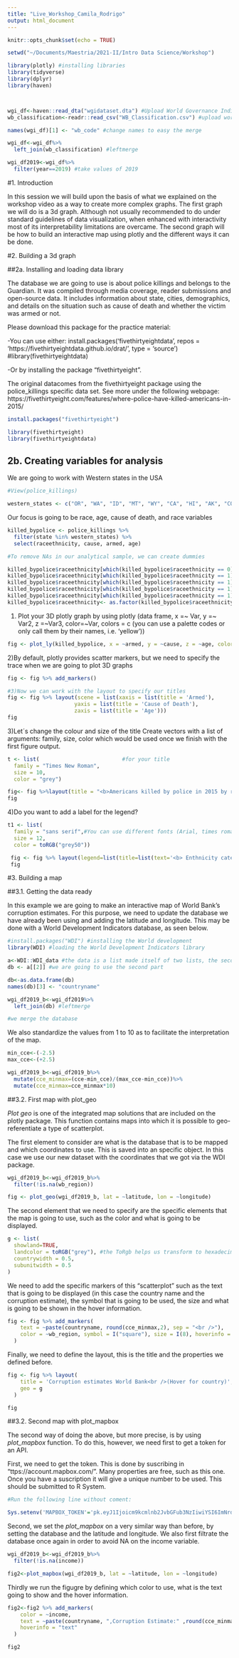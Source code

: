 ```yaml
---
title: "Live_Workshop_Camila_Rodrigo"
output: html_document
---
```


```r
knitr::opts_chunk$set(echo = TRUE)
```


```r
setwd("~/Documents/Maestria/2021-II/Intro Data Science/Workshop")

library(plotly) #installing libraries
library(tidyverse)
library(dplyr)
library(haven)



wgi_df<-haven::read_dta("wgidataset.dta") #Upload World Governance Indicators
wb_classification<-readr::read_csv("WB_Classification.csv") #upload world bank regions

names(wgi_df)[1] <- "wb_code" #change names to easy the merge

wgi_df<-wgi_df%>%
  left_join(wb_classification) #leftmerge

wgi_df2019<-wgi_df%>%
  filter(year==2019) #take values of 2019
```

#1. Introduction

In this session we will build upon the basis of what we explained on the workshop video as a way to create more complex graphs. The first graph we will do is a 3d graph. Although not usually recommended to do under standard guidelines of data visualization, when enhanced with interactivity most of its interpretability limitations are overcame. The second graph will be how to build an interactive map using plotly and the different ways it can be done. 

#2. Building a 3d graph

##2a. Installing and loading data library

The database we are going to use is about police killings and belongs to the Guardian. It was compiled  through media coverage, reader submissions and open-source data. It includes information about state, cities, demographics, and details on the situation such as cause of death and whether the victim was armed or not.

Please download this package for the practice material:

-You can use either: install.packages('fivethirtyeightdata', repos = 'https://fivethirtyeightdata.github.io/drat/', type = 'source')
#library(fivethirtyeightdata)

-Or by installing the package "fivethirtyeight".

The original datacomes from the fivethirtyeight package using the police_killings specific data set.  See more under the following webpage: https://fivethirtyeight.com/features/where-police-have-killed-americans-in-2015/


```r

install.packages("fivethirtyeight")

library(fivethirtyeight)
library(fivethirtyeightdata)


```


## 2b. Creating variables for analysis
We are going to work with Western states in the USA
```r
#View(police_killings) 

western_states <- c("OR", "WA", "ID", "MT", "WY", "CA", "HI", "AK", "CO", "NM", "UT", "AZ", "NV")
```

Our focus is going to be race, age, cause of death, and race variables

```r
killed_bypolice <- police_killings %>%
  filter(state %in% western_states) %>%
  select(raceethnicity, cause, armed, age)

#To remove NAs in our analytical sample, we can create dummies

killed_bypolice$raceethnicity[which(killed_bypolice$raceethnicity == 0)] <- 'White'
killed_bypolice$raceethnicity[which(killed_bypolice$raceethnicity == 1)] <- 'Black'
killed_bypolice$raceethnicity[which(killed_bypolice$raceethnicity == 1)] <- 'Hispanic/Latino'
killed_bypolice$raceethnicity[which(killed_bypolice$raceethnicity == 1)] <- 'Asian/Pacific Islander'
killed_bypolice$raceethnicity[which(killed_bypolice$raceethnicity == 1)] <- 'Native American'
killed_bypolice$raceethnicity<- as.factor(killed_bypolice$raceethnicity)
```

1) Plot your 3D plotly graph by using plotly (data frame, x =~ Var, y =~ Var2, z =~Var3, color=~Var, colors = c (you can use a palette codes or only call them by their names, i.e. 'yellow'))

```r
fig <- plot_ly(killed_bypolice, x = ~armed, y = ~cause, z = ~age, color = ~raceethnicity)
```

2)By default, plotly provides scatter markers, but we need to specify the trace when we are going to plot 3D graphs 
```r
 
fig <- fig %>% add_markers()

#3)Now we can work with the layout to specify our titles
fig <- fig %>% layout(scene = list(xaxis = list(title = 'Armed'),
                     yaxis = list(title = 'Cause of Death'),
                     zaxis = list(title = 'Age')))
fig
```
3)Let´s change the colour and size of the title
Create vectors with a list of arguments: family, size, color which would be used once we finish with the first figure output.

```r
t <- list(                          #for your title 
  family = "Times New Roman",
  size = 10,
  color = "grey")

fig<- fig %>%layout(title = "<b>Americans killed by police in 2015 by race, age and being armed<b>", font=t)#to make it bold "<b>"
fig
```
4)Do you want to add a label for the legend? 

```r
t1 <- list(
  family = "sans serif",#You can use different fonts (Arial, times roman) 
  size = 12,
  color = toRGB("grey50"))

 fig <- fig %>% layout(legend=list(title=list(text='<b> Enthnicity categories </b>',font=t1)))
 fig
```

#3.  Building a map


##3.1. Getting the data ready

In this example we are going to make an interactive map of World Bank's corruption estimates. For this purpose, we need to update the database we have already been using and adding the latitude and longitude. This may be done with a World Development Indicators database, as seen below.   

```r

#install.packages("WDI") #installing the World development
library(WDI) #loading the World Development Indicators library

a<-WDI::WDI_data #the data is a list made itself of two lists, the second contains longitud and latitude
db <- a[[2]] #we are going to use the second part 

db<-as.data.frame(db)
names(db)[3] <- "countryname"

wgi_df2019_b<-wgi_df2019%>%
  left_join(db) #leftmerge 

#we merge the database

```

We also standardize the values from 1 to 10 as to facilitate the interpretation of the map. 

```r

min_cce<-(-2.5)
max_cce<-(+2.5)

wgi_df2019_b<-wgi_df2019_b%>%
  mutate(cce_minmax=(cce-min_cce)/(max_cce-min_cce))%>%
  mutate(cce_minmax=cce_minmax*10)
```


##3.2. First map with plot_geo

<i>Plot geo</i> is one of the integrated map solutions that are included on the plotly package. This function contains maps into which it is possible to geo-referentiate a type of scatterplot. 

The first element to consider are what is the database that is to be mapped and which coordinates to use. This is saved into an specific object. In this case we use our new dataset with the coordinates that we got via the WDI package.  

```r

wgi_df2019_b<-wgi_df2019_b%>%
  filter(!is.na(wb_region))

fig <- plot_geo(wgi_df2019_b, lat = ~latitude, lon = ~longitude)
```

The second element that we need to specify are the specific elements that the map is going to use, such as the color and what is going to be displayed. 


```r

g <- list(
  showland=TRUE,
  landcolor = toRGB("grey"), #the ToRgb helps us transform to hexadecimal
  countrywidth = 0.5,
  subunitwidth = 0.5
)

```

We need to add the specific markers of this "scatterplot" such as the text that is going to be displayed (in this case the country name and the corruption estimate), the symbol that is going to be used, the size and what is going to be shown in the hover information. 

```r
fig <- fig %>% add_markers(
    text = ~paste(countryname, round(cce_minmax,2), sep = "<br />"),
    color = ~wb_region, symbol = I("square"), size = I(8), hoverinfo = "text"
  )
```

Finally, we need to define the layout, this is the title and the properties we defined before. 

```r
fig <- fig %>% layout(
    title = 'Corruption estimates World Bank<br />(Hover for country)', 
    geo = g
  )

fig
```
##3.2. Second map with plot_mapbox

The second way of doing the above, but more precise, is by using <i>plot_mapbox</i> function.  To do this, however, we need first to get a token for an API. 

First, we need to get the token. This is done by suscribing in "ttps://account.mapbox.com/". Many properties are free, such as this one. Once you have a suscription it will give a unique number to be used. This should be submitted to R System.

```r

#Run the following line without coment:

Sys.setenv('MAPBOX_TOKEN'='pk.eyJ1Ijoicm9kcmlnb2JvbGFub3NzIiwiYSI6ImNrdmMwcm00cTJyZnYyb2x1bHR0OWFvYmEifQ.43JvfLb3553_JljM9zOgtg')

```

Second, we set the <i>plot_mapbox</i> on a very similar way than before, by setting the database and the latitude and longitude. We also first filtrate the database once again in order to avoid NA on the income variable. 

```r
wgi_df2019_b<-wgi_df2019_b%>%  
  filter(!is.na(income))

fig2<-plot_mapbox(wgi_df2019_b, lat = ~latitude, lon = ~longitude)
```

Thirdly we run the figugre by defining which color to use, what is the text going to show and the hover information. 

```r
fig2<-fig2 %>% add_markers(
    color = ~income,
    text = ~paste(countryname, ",Corruption Estimate:" ,round(cce_minmax,2)),
    hoverinfo = "text"
  )

fig2
```





